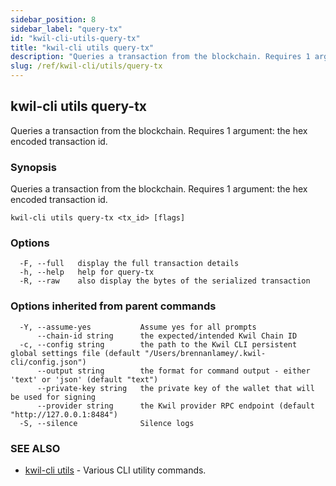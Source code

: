 ```yaml
---
sidebar_position: 8
sidebar_label: "query-tx"
id: "kwil-cli-utils-query-tx"
title: "kwil-cli utils query-tx"
description: "Queries a transaction from the blockchain. Requires 1 argument: the hex encoded transaction id."
slug: /ref/kwil-cli/utils/query-tx
---
```


## kwil-cli utils query-tx

Queries a transaction from the blockchain. Requires 1 argument: the hex encoded transaction id.

### Synopsis

Queries a transaction from the blockchain. Requires 1 argument: the hex encoded transaction id.

```
kwil-cli utils query-tx <tx_id> [flags]
```

### Options

```
  -F, --full   display the full transaction details
  -h, --help   help for query-tx
  -R, --raw    also display the bytes of the serialized transaction
```

### Options inherited from parent commands

```
  -Y, --assume-yes           Assume yes for all prompts
      --chain-id string      the expected/intended Kwil Chain ID
  -c, --config string        the path to the Kwil CLI persistent global settings file (default "/Users/brennanlamey/.kwil-cli/config.json")
      --output string        the format for command output - either 'text' or 'json' (default "text")
      --private-key string   the private key of the wallet that will be used for signing
      --provider string      the Kwil provider RPC endpoint (default "http://127.0.0.1:8484")
  -S, --silence              Silence logs
```

### SEE ALSO

* [kwil-cli utils](/docs/ref/kwil-cli/utils)	 - Various CLI utility commands.

